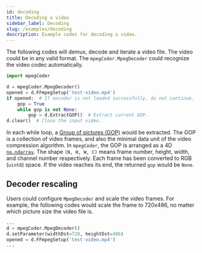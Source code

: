 ```yaml
---
id: decoding
title: Decoding a video
sidebar_label: Decoding
slug: /examples/decoding
description: Example codes for decoding a video.
---
```



The following codes will demux, decode and iterate a video file. The video could be in any valid format. The `mpegCoder.MpegDecoder` could recognize the video codec automatically.

```python {7,8} title="decoding.py"
import mpegCoder

d = mpegCoder.MpegDecoder()
opened = d.FFmpegSetup('test-video.mp4')
if opened:  # If encoder is not loaded successfully, do not continue.
    gop = True
    while gop is not None:
        gop = d.ExtractGOP()  # Extract current GOP.
d.clear()  # Close the input video.
```

In each while loop, a [Group of pictures (GOP)<IconExternalLink/>][wiki-gop] would be extracted. The GOP is a collection of video frames, and also the minimal data unit of the video compression algorithm. In `mpegCoder`, the GOP is arranged as a 4D [`np.ndarray`<IconExternalLink/>][link-ndarray]. The shape `(N, H, W, C)` means frame number, height, width, and channel number respectively. Each frame has been converted to RGB (`uint8`) space. If the video reaches its end, the returned `gop` would be `None`.

## Decoder rescaling

Users could configure `MpegDecoder` and scale the video frames. For example, the following codes would scale the frame to 720x486, no matter which picture size the video file is.

```python {3}
...
d = mpegCoder.MpegDecoder()
d.setParameter(widthDst=720, heightDst=486)
opened = d.FFmpegSetup('test-video.mp4')
...
```

[wiki-gop]:https://en.wikipedia.org/wiki/Group_of_pictures "Group of pictures | Wikipedia"
[link-ndarray]:https://numpy.org/doc/stable/reference/generated/numpy.ndarray.html "np.ndarray"
